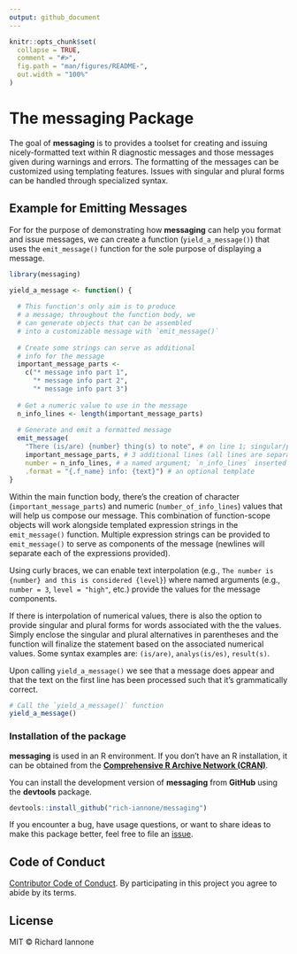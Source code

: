 ```yaml
---
output: github_document
---
```


<!-- README.md is generated from README.Rmd. Please edit that file -->

```r
knitr::opts_chunk$set(
  collapse = TRUE,
  comment = "#>",
  fig.path = "man/figures/README-",
  out.width = "100%"
)
```

# The **messaging** Package

The goal of **messaging** is to provides a toolset for creating and issuing nicely-formatted text within R diagnostic messages and those messages given during warnings and errors. The formatting of the messages can be customized using templating features. Issues with singular and plural forms can be handled through specialized syntax.

## Example for Emitting Messages

For for the purpose of demonstrating how **messaging** can help you format and issue messages, we can create a function (`yield_a_message()`) that uses the `emit_message()` function for the sole purpose of displaying a message.

```r
library(messaging)

yield_a_message <- function() {
  
  # This function's only aim is to produce
  # a message; throughout the function body, we
  # can generate objects that can be assembled
  # into a customizable message with `emit_message()`
  
  # Create some strings can serve as additional
  # info for the message 
  important_message_parts <- 
    c("* message info part 1",
      "* message info part 2",
      "* message info part 3")
  
  # Get a numeric value to use in the message
  n_info_lines <- length(important_message_parts)
  
  # Generate and emit a formatted message
  emit_message(
    "There (is/are) {number} thing(s) to note", # on line 1; singular/plural syntax
    important_message_parts, # 3 additional lines (all lines are separated with `/n`)
    number = n_info_lines, # a named argument; `n_info_lines` inserted into {number}
    .format = "{.f_name} info: {text}") # an optional template
}
```

Within the main function body, there's the creation of character (`important_message_parts`) and numeric (`number_of_info_lines`) values that will help us compose our message. This combination of function-scope objects will work alongside templated expression strings in the `emit_message()` function. Multiple expression strings can be provided to `emit_message()` to serve as components of the message (newlines will separate each of the expressions provided).

Using curly braces, we can enable text interpolation (e.g., `The number is {number} and this is considered {level}`) where named arguments (e.g., `number = 3`, `level = "high"`, etc.) provide the values for the message components. 

If there is interpolation of numerical values, there is also the option to provide singular and plural forms for words associated with the the values. Simply enclose the singular and plural alternatives in parentheses and the function will finalize the statement based on the associated numerical values. Some syntax examples are: `(is/are)`, `analys(is/es)`, `result(s)`.

Upon calling `yield_a_message()` we see that a message does appear and that the text on the first line has been processed such that it's grammatically correct.  

```r
# Call the `yield_a_message()` function
yield_a_message()
```

### Installation of the package

**messaging** is used in an R environment. If you don't have an R installation, it can be obtained from the [**Comprehensive R Archive Network (CRAN)**](https://cran.r-project.org/).

You can install the development version of **messaging** from **GitHub** using the **devtools** package.

```r
devtools::install_github("rich-iannone/messaging")
```

If you encounter a bug, have usage questions, or want to share ideas to make this package better, feel free to file an [issue](https://github.com/rich-iannone/messaging/issues).

## Code of Conduct

[Contributor Code of Conduct](https://github.com/rich-iannone/messaging/blob/master/CODE_OF_CONDUCT.md). By participating in this project you agree to abide by its terms.

## License

MIT &copy; Richard Iannone

